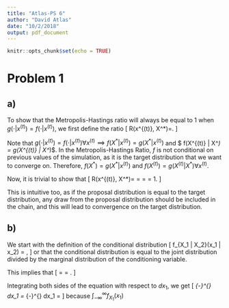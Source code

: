 ```yaml
---
title: "Atlas-PS 6"
author: "David Atlas"
date: "10/2/2018"
output: pdf_document
---
```


```r
knitr::opts_chunk$set(echo = TRUE)
```

# Problem 1
## a) 

To show that the Metropolis-Hastings ratio will always be equal to 1 when $g(\cdot \vert x^{(t)}) = f(\cdot \vert x^{(t)})$, we first define the ratio 
\[
R(x^{(t)}, X^*)=\frac{f(X^*) g(x^{(t)} \vert X^*)}{f(x^{(t)}) g(X^*|x^{(t)})}.
\]

Note that $g(\cdot \vert x^{(t)}) = f(\cdot \vert x^{(t)}) \forall x^{(t)} \implies f(X^*|x^{(t)}) = g(X^*|x^{(t)})$ and $ f(X^{(t)} | X^*) = g(X^{(t)} | X^*)$. In the Metropolis-Hastings Ratio, $f$ is not conditional on previous values of the simulation, as it is the target distribution that we want to converge on. Therefore, $f(X^*) = g(X^*|x^{(t)})$ and $f(X^{(t)}) = g(X^{(t)} | X^*) \forall x^{(t)}$.

Now, it is trivial to show that 
\[
R(x^{(t)}, X^*)=\frac{g(x^{(t)} \vert X^*) f(X^*) }{f(x^{(t)}) g(X^*|x^{(t)})} = \frac{f(x^{(t)} \vert X^*) f(X^*) }{f(x^{(t)}) f(X^*|x^{(t)})} =  \frac{f(x^{(t)}) f(X^*) }{f(x^{(t)}) f(X^*)} = 1.
\]

This is intuitive too, as if the proposal distribution is equal to the target distribution, any draw from the proposal distribution should be included in the chain, and this will lead to convergence on the target distribution. 

## b)
We start with the definition of the conditional distribution 
\[
f_{X_1 | X_2}(x_1 | x_2) = \frac{f(x_1, x_2)}{f_{X_2}(x_2)},
\]
or that the conditional distribution is equal to the joint distribution divided by the marginal distribution of the conditioning variable. 

This implies that 
\[
\frac{f_{X_1|X_2}(x_1|x_2)}{f_{X_2|X_1}(x_2|x_1)} = \frac{f(x_1, x_2)f_{X_1}(x_1)}{f_{X_2}(x_2)f(x_1, x_2)} = \frac{f_{X_1}(x_1)}{f_{X_2}(x_2)}.
\]

Integrating both sides of the equation with respect to $dx_1$, we get
\[
\int_{-\infty}^{\infty}\frac{f_{X_1|X_2}(x_1|x_2)}{f_{X_2|X_1}(x_2|x_1)} dx_1 = \int_{-\infty}^{\infty} \frac{f_{X_1}(x_1)}{f_{X_2}(x_2)}dx_1 = \frac{1}{f_{X_2}(x_2)}
\]
because $\int_{-\infty}^{\infty} f_{X_1}(x_1)$

